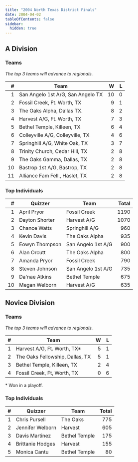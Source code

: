```yaml
---
title: "2004 North Texas District Finals"
date: 2004-04-02
tableOfContents: false
sidebar:
  hidden: true
---
```


## A Division

### Teams

*The top 3 teams will advance to regionals.*

|    # | Team                              |    W |    L |
| ---: | --------------------------------- | ---: | ---: |
|    1 | San Angelo 1st A/G, San Angelo TX |   10 |    0 |
|    2 | Fossil Creek, Ft. Worth, TX       |    9 |    1 |
|    3 | The Oaks Alpha, Dallas TX.        |    8 |    2 |
|    4 | Harvest A/G, Ft. Worth, TX        |    7 |    3 |
|    5 | Bethel Temple, Killeen, TX        |    6 |    4 |
|    6 | Colleyville A/G, Colleyville, TX  |    4 |    6 |
|    7 | Springhill A/G, White Oak, TX     |    3 |    7 |
|    8 | Trinity Church, Cedar Hill, TX    |    2 |    8 |
|    9 | The Oaks Gamma, Dallas, TX        |    2 |    8 |
|   10 | Bastrop 1st A/G, Bastrop, TX      |    2 |    8 |
|   11 | Alliance Fam Fell., Haslet, TX    |    2 |    8 |

### Top Individuals

|    # | Quizzer        | Team               | Total |
| ---: | -------------- | ------------------ | ----: |
|    1 | April Pryor    | Fossil Creek       |  1190 |
|    2 | Dayton Shorter | Harvest A/G        |  1070 |
|    3 | Chance Watts   | Springhill A/G     |   960 |
|    4 | Kevin Davis    | The Oaks Alpha     |   935 |
|    5 | Eowyn Thompson | San Angelo 1st A/G |   900 |
|    6 | Alan Orcutt    | The Oaks Alpha     |   800 |
|    7 | Amanda Pryor   | Fossil Creek       |   790 |
|    8 | Steven Johnson | San Angelo 1st A/G |   735 |
|    9 | Da'nae Atkins  | Bethel Temple      |   675 |
|   10 | Megan Welborn  | Harvest A/G        |   635 |

## Novice Division

### Teams

*The top 3 teams will advance to regionals.*

|    # | Team                            |    W |    L |
| ---: | ------------------------------- | ---: | ---: |
|    1 | Harvest A/G, Ft. Worth, TX*     |    5 |    1 |
|    2 | The Oaks Fellowship, Dallas, TX |    5 |    1 |
|    3 | Bethel Temple, Killeen, TX      |    2 |    4 |
|    4 | Fossil Creek, Ft, Worth, TX     |    0 |    6 |

\* Won in a playoff.

### Top Individuals

|    # | Quizzer          | Team          | Total |
| ---: | ---------------- | ------------- | ----: |
|    1 | Chris Pursell    | The Oaks      |   775 |
|    2 | Jennifer Welborn | Harvest       |   605 |
|    3 | Davis Martinez   | Bethel Temple |   175 |
|    4 | Brittanie Hodges | Harvest       |   155 |
|    5 | Monica Cantu     | Bethel Temple |    80 |


